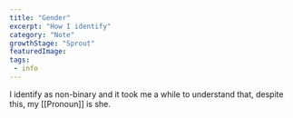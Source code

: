 ```yaml
---
title: "Gender" 
excerpt: "How I identify"
category: "Note"
growthStage: "Sprout"
featuredImage: 
tags:
 - info
---
```

I identify as non-binary and it took me a while to understand that, despite this, my [[Pronoun]] is she.